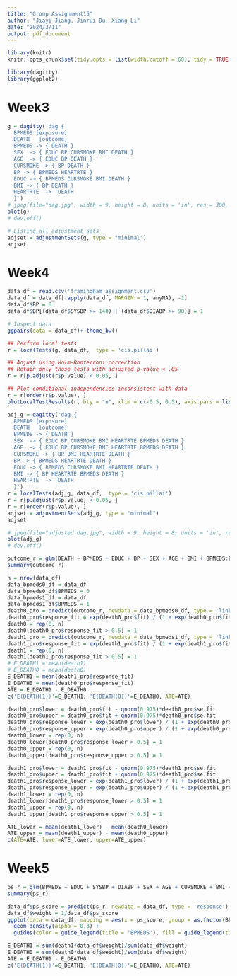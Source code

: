 ```yaml
---
title: "Group Assignment15"
author: "Jiayi Jiang, Jinrui Du, Xiang Li"
date: "2024/3/11"
output: pdf_document
---
```

```r
library(knitr)
knitr::opts_chunk$set(tidy.opts = list(width.cutoff = 60), tidy = TRUE)
```
```r
library(dagitty)
library(ggplot2)
```
# Week3
```r
g = dagitty('dag {
  BPMEDS [exposure]
  DEATH   [outcome]
  BPMEDS -> { DEATH }
  SEX  -> { EDUC BP CURSMOKE BMI DEATH }
  AGE  -> { EDUC BP DEATH }
  CURSMOKE -> { BP DEATH }
  BP -> { BPMEDS HEARTRTE }
  EDUC -> { BPMEDS CURSMOKE BMI DEATH }
  BMI -> { BP DEATH }
  HEARTRTE  ->  DEATH
  }')
# jpeg(file="dag.jpg", width = 9, height = 8, units = 'in', res = 300, quality = 100)
plot(g)
# dev.off()
```
```r
# Listing all adjustment sets
adjset = adjustmentSets(g, type = "minimal")
adjset
```
# Week4
```r
data_df = read.csv('framingham_assignment.csv')
data_df = data_df[!apply(data_df, MARGIN = 1, anyNA), -1]
data_df$BP = 0
data_df$BP[(data_df$SYSBP >= 140) | (data_df$DIABP >= 90)] = 1
```
```r
# Inspect data
ggpairs(data = data_df)+ theme_bw()
```
```r
## Perform local tests
r = localTests(g, data_df,  type = 'cis.pillai')

## Adjust using Holm-Bonferroni correction
## Retain only those tests with adjusted p-value < .05
r = r[p.adjust(r$p.value) < 0.05, ]

## Plot conditional independencies inconsistent with data
r = r[order(r$p.value), ]
plotLocalTestResults(r, bty = "n", xlim = c(-0.5, 0.5), axis.pars = list(las = 1, lty = 0))
```
```r
adj_g = dagitty('dag {
  BPMEDS [exposure]
  DEATH   [outcome]
  BPMEDS -> { DEATH }
  SEX  -> { EDUC BP CURSMOKE BMI HEARTRTE BPMEDS DEATH }
  AGE  -> { EDUC BP CURSMOKE BMI HEARTRTE BPMEDS DEATH }
  CURSMOKE -> { BP BMI HEARTRTE DEATH }
  BP -> { BPMEDS HEARTRTE DEATH }
  EDUC -> { BPMEDS CURSMOKE BMI HEARTRTE DEATH }
  BMI -> { BP HEARTRTE BPMEDS DEATH }
  HEARTRTE  ->  DEATH
  }')
r = localTests(adj_g, data_df,  type = 'cis.pillai')
r = r[p.adjust(r$p.value) < 0.05, ]
r = r[order(r$p.value), ]
adjset = adjustmentSets(adj_g, type = "minimal")
adjset
```
```r
# jpeg(file="adjusted dag.jpg", width = 9, height = 8, units = 'in', res = 300, quality = 100)
plot(adj_g)
# dev.off()
```
```r
outcome_r = glm(DEATH ~ BPMEDS + EDUC + BP + SEX + AGE + BMI + BPMEDS:EDUC + BPMEDS:BP + BPMEDS:SEX + BPMEDS:AGE + BPMEDS:BMI, data = data_df, family = 'binomial')
summary(outcome_r)
```
```r
n = nrow(data_df)
data_bpmeds0_df = data_df
data_bpmeds0_df$BPMEDS = 0
data_bpmeds1_df = data_df
data_bpmeds1_df$BPMEDS = 1
death0_pro = predict(outcome_r, newdata = data_bpmeds0_df, type = 'link', interval = 'confidence', se.fit = TRUE)
death0_pro$response_fit = exp(death0_pro$fit) / (1 + exp(death0_pro$fit))
death0 = rep(0, n)
death0[death0_pro$response_fit > 0.5] = 1
death1_pro = predict(outcome_r, newdata = data_bpmeds1_df, type = 'link', interval = 'confidence', se.fit = TRUE)
death1_pro$response_fit = exp(death1_pro$fit) / (1 + exp(death1_pro$fit))
death1 = rep(0, n)
death1[death1_pro$response_fit > 0.5] = 1
# E_DEATH1 = mean(death1)
# E_DEATH0 = mean(death0)
E_DEATH1 = mean(death1_pro$response_fit)
E_DEATH0 = mean(death0_pro$response_fit)
ATE = E_DEATH1 - E_DEATH0
c('E(DEATH(1))'=E_DEATH1, 'E(DEATH(0))'=E_DEATH0, ATE=ATE)
```
```r
death0_pro$lower = death0_pro$fit - qnorm(0.975)*death0_pro$se.fit
death0_pro$upper = death0_pro$fit + qnorm(0.975)*death0_pro$se.fit
death0_pro$response_lower = exp(death0_pro$lower) / (1 + exp(death0_pro$lower))
death0_pro$response_upper = exp(death0_pro$upper) / (1 + exp(death0_pro$upper))
death0_lower = rep(0, n)
death0_lower[death0_pro$response_lower > 0.5] = 1
death0_upper = rep(0, n)
death0_upper[death0_pro$response_upper > 0.5] = 1

death1_pro$lower = death1_pro$fit - qnorm(0.975)*death1_pro$se.fit
death1_pro$upper = death1_pro$fit + qnorm(0.975)*death1_pro$se.fit
death1_pro$response_lower = exp(death1_pro$lower) / (1 + exp(death1_pro$lower))
death1_pro$response_upper = exp(death1_pro$upper) / (1 + exp(death1_pro$upper))
death1_lower = rep(0, n)
death1_lower[death1_pro$response_lower > 0.5] = 1
death1_upper = rep(0, n)
death1_upper[death1_pro$response_upper > 0.5] = 1

ATE_lower = mean(death1_lower) - mean(death0_lower)
ATE_upper = mean(death1_upper) - mean(death0_upper)
c(ATE=ATE, lower=ATE_lower, upper=ATE_upper)
```
# Week5
```r
ps_r = glm(BPMEDS ~ EDUC + SYSBP + DIABP + SEX + AGE + CURSMOKE + BMI + HEARTRTE, data = data_df, family = 'binomial')
summary(ps_r)
```
```r
data_df$ps_score = predict(ps_r, newdata = data_df, type = 'response')
data_df$weight = 1/data_df$ps_score
ggplot(data = data_df, mapping = aes(x = ps_score, group = as.factor(BPMEDS), color = as.factor(BPMEDS), fill = as.factor(BPMEDS))) +
  geom_density(alpha = 0.3) +
  guides(color = guide_legend(title = 'BPMEDS'), fill = guide_legend(title = 'BPMEDS'))
```
```r
E_DEATH1 = sum(death1*data_df$weight)/sum(data_df$weight)
E_DEATH0 = sum(death0*data_df$weight)/sum(data_df$weight)
ATE = E_DEATH1 - E_DEATH0
c('E(DEATH(1))'=E_DEATH1, 'E(DEATH(0))'=E_DEATH0, ATE=ATE)
```
